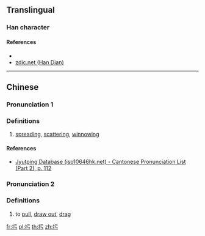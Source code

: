 ==Translingual==

===Han character===
{{Han char|rn=64|rad=手|as=03|sn=6|four=|canj=QMMS|ids=⿰扌亏}}

====References====
* {{Han ref|kx=0418.010|dkj=11800|dj=0764.170|hdz=31829.020|uh=625D|ud=25181}}
* [http://www.zdic.net/z/1a/js/625D.htm zdic.net (Han Dian)]

----

==Chinese==
{{zh-forms}}

===Pronunciation 1===
{{zh-pron
|m=kū
|c=fu1
|mc=y
|oc=y
|ma=
|cat=v
}}

===Definitions===
{{zh-hanzi}}

# {{lb|zh|agriculture}} [[spread]]ing, [[scatter]]ing, [[winnow]]ing

====References====
* {{qualifier|Cantonese}} [http://www.iso10646hk.net/jp/document/download.jsp Jyutping Database (iso10646hk.net) - Cantonese Pronunciation List (Part 2), p. 112]

===Pronunciation 2===
{{zh-pron
|m=yū,wū
|c=
|ma=
|cat=v
}}

===Definitions===
{{zh-hanzi}}

# to [[pull]], [[draw out]], [[drag]]

[[fr:扝]]
[[pl:扝]]
[[th:扝]]
[[zh:扝]]